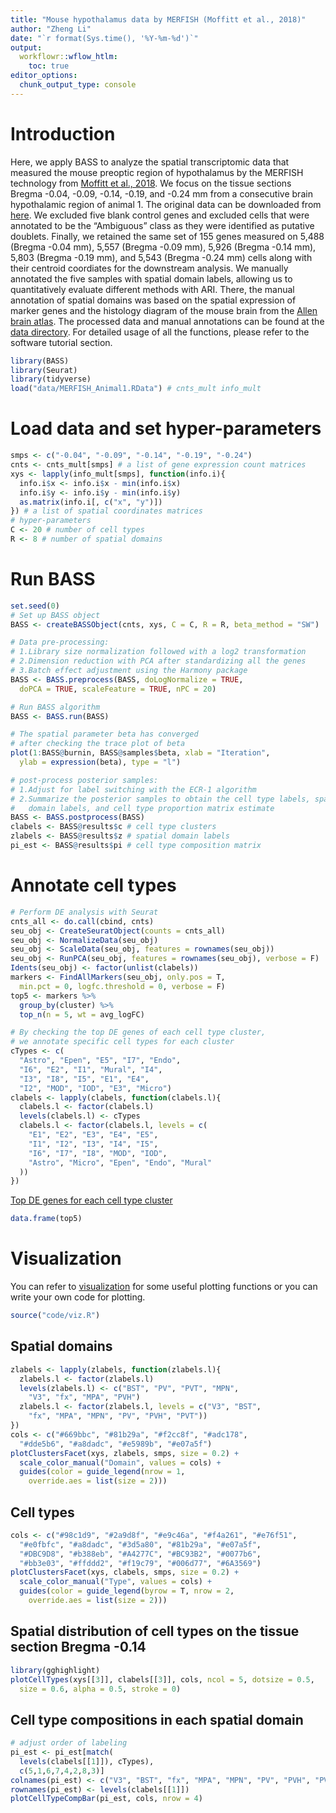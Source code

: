 ```yaml
---
title: "Mouse hypothalamus data by MERFISH (Moffitt et al., 2018)"
author: "Zheng Li"
date: "`r format(Sys.time(), '%Y-%m-%d')`"
output: 
  workflowr::wflow_htlm:
    toc: true
editor_options:
  chunk_output_type: console
---
```


# Introduction
Here, we apply BASS to analyze the spatial transcriptomic data that measured the 
mouse preoptic region of hypothalamus by the MERFISH technology from 
[Moffitt et al., 2018](https://www.science.org/doi/10.1126/science.aau5324). We 
focus on the tissue sections Bregma -0.04, -0.09, -0.14, -0.19, and -0.24 mm 
from a consecutive brain hypothalamic region of animal 1. The original data can 
be downloaded from 
[here](https://datadryad.org/stash/dataset/doi:10.5061/dryad.8t8s248). 
We excluded five blank control genes and excluded cells that were annotated to 
be the "Ambiguous" class as they were identified as putative doublets. Finally, 
we retained the same set of 155 genes measured on 5,488 (Bregma -0.04 mm), 
5,557 (Bregma -0.09 mm), 5,926 (Bregma -0.14 mm), 5,803 (Bregma -0.19 mm), and 
5,543 (Bregma -0.24 mm) cells along with their centroid coordiates for the 
downstream analysis. We manually annotated the five samples with spatial domain 
labels, allowing us to quantitatively evaluate different methods with ARI. 
There, the manual annotation of spatial domains was based on the spatial 
expression of marker genes and the histology diagram of the mouse brain from the 
[Allen brain atlas](https://mouse.brain-map.org/static/atlas). The processed 
data and manual annotations can be found at the 
[data directory](https://github.com/zhengli09/BASS-Analysis/tree/master/data). 
For detailed usage of all the functions, please refer to the software tutorial 
section.

```r
library(BASS)
library(Seurat)
library(tidyverse)
load("data/MERFISH_Animal1.RData") # cnts_mult info_mult
```

# Load data and set hyper-parameters
```r
smps <- c("-0.04", "-0.09", "-0.14", "-0.19", "-0.24")
cnts <- cnts_mult[smps] # a list of gene expression count matrices
xys <- lapply(info_mult[smps], function(info.i){
  info.i$x <- info.i$x - min(info.i$x)
  info.i$y <- info.i$y - min(info.i$y)
  as.matrix(info.i[, c("x", "y")])
}) # a list of spatial coordinates matrices
# hyper-parameters
C <- 20 # number of cell types
R <- 8 # number of spatial domains
```

# Run BASS
```r
set.seed(0)
# Set up BASS object
BASS <- createBASSObject(cnts, xys, C = C, R = R, beta_method = "SW")

# Data pre-processing:
# 1.Library size normalization followed with a log2 transformation
# 2.Dimension reduction with PCA after standardizing all the genes
# 3.Batch effect adjustment using the Harmony package
BASS <- BASS.preprocess(BASS, doLogNormalize = TRUE,
  doPCA = TRUE, scaleFeature = TRUE, nPC = 20)

# Run BASS algorithm
BASS <- BASS.run(BASS)
```
```r
# The spatial parameter beta has converged
# after checking the trace plot of beta
plot(1:BASS@burnin, BASS@samples$beta, xlab = "Iteration", 
  ylab = expression(beta), type = "l")
```

```r
# post-process posterior samples:
# 1.Adjust for label switching with the ECR-1 algorithm
# 2.Summarize the posterior samples to obtain the cell type labels, spatial 
#   domain labels, and cell type proportion matrix estimate
BASS <- BASS.postprocess(BASS)
clabels <- BASS@results$c # cell type clusters
zlabels <- BASS@results$z # spatial domain labels
pi_est <- BASS@results$pi # cell type composition matrix
```

# Annotate cell types
```r
# Perform DE analysis with Seurat
cnts_all <- do.call(cbind, cnts)
seu_obj <- CreateSeuratObject(counts = cnts_all)
seu_obj <- NormalizeData(seu_obj)
seu_obj <- ScaleData(seu_obj, features = rownames(seu_obj))
seu_obj <- RunPCA(seu_obj, features = rownames(seu_obj), verbose = F)
Idents(seu_obj) <- factor(unlist(clabels))
markers <- FindAllMarkers(seu_obj, only.pos = T, 
  min.pct = 0, logfc.threshold = 0, verbose = F)
top5 <- markers %>%
  group_by(cluster) %>%
  top_n(n = 5, wt = avg_logFC)

# By checking the top DE genes of each cell type cluster, 
# we annotate specific cell types for each cluster
cTypes <- c(
  "Astro", "Epen", "E5", "I7", "Endo",
  "I6", "E2", "I1", "Mural", "I4",
  "I3", "I8", "I5", "E1", "E4",
  "I2", "MOD", "IOD", "E3", "Micro")
clabels <- lapply(clabels, function(clabels.l){
  clabels.l <- factor(clabels.l)
  levels(clabels.l) <- cTypes
  clabels.l <- factor(clabels.l, levels = c(
    "E1", "E2", "E3", "E4", "E5",
    "I1", "I2", "I3", "I4", "I5", 
    "I6", "I7", "I8", "MOD", "IOD", 
    "Astro", "Micro", "Epen", "Endo", "Mural"
  ))
})
```

<p>
  <a class="btn btn-primary" data-toggle="collapse" href="#collapseExample1" role="button" aria-expanded="false" aria-controls="collapseExample1">
    Top DE genes for each cell type cluster
  </a>
</p>
<div class="collapse" id="collapseExample1">
  <div class="card card-body">

  ```r
  data.frame(top5)
  ```

  </div>
</div>

# Visualization
You can refer to 
[visualization](https://github.com/zhengli09/BASS-Analysis/tree/master/code/viz.R) 
for some useful plotting functions or you can write your own code for plotting.
```r
source("code/viz.R")
```

## Spatial domains
```r
zlabels <- lapply(zlabels, function(zlabels.l){
  zlabels.l <- factor(zlabels.l)
  levels(zlabels.l) <- c("BST", "PV", "PVT", "MPN",
    "V3", "fx", "MPA", "PVH")
  zlabels.l <- factor(zlabels.l, levels = c("V3", "BST",
    "fx", "MPA", "MPN", "PV", "PVH", "PVT"))
})
cols <- c("#669bbc", "#81b29a", "#f2cc8f", "#adc178",
  "#dde5b6", "#a8dadc", "#e5989b", "#e07a5f")
plotClustersFacet(xys, zlabels, smps, size = 0.2) +
  scale_color_manual("Domain", values = cols) +
  guides(color = guide_legend(nrow = 1, 
    override.aes = list(size = 2)))
```

## Cell types
```r
cols <- c("#98c1d9", "#2a9d8f", "#e9c46a", "#f4a261", "#e76f51", 
  "#e0fbfc", "#a8dadc", "#3d5a80", "#81b29a", "#e07a5f", 
  "#DBC9D8", "#b388eb", "#A4277C", "#BC93B2", "#0077b6", 
  "#bb3e03", "#ffddd2", "#f19c79", "#006d77", "#6A3569")
plotClustersFacet(xys, clabels, smps, size = 0.2) +
  scale_color_manual("Type", values = cols) +
  guides(color = guide_legend(byrow = T, nrow = 2,
    override.aes = list(size = 2)))
```

## Spatial distribution of cell types on the tissue section Bregma -0.14
```r
library(gghighlight)
plotCellTypes(xys[[3]], clabels[[3]], cols, ncol = 5, dotsize = 0.5,
  size = 0.6, alpha = 0.5, stroke = 0)
```

## Cell type compositions in each spatial domain
```r
# adjust order of labeling
pi_est <- pi_est[match(
  levels(clabels[[1]]), cTypes),
  c(5,1,6,7,4,2,8,3)]
colnames(pi_est) <- c("V3", "BST", "fx", "MPA", "MPN", "PV", "PVH", "PVT")
rownames(pi_est) <- levels(clabels[[1]])
plotCellTypeCompBar(pi_est, cols, nrow = 4)
```

